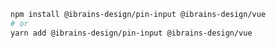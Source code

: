 ```bash
npm install @ibrains-design/pin-input @ibrains-design/vue
# or
yarn add @ibrains-design/pin-input @ibrains-design/vue
```
